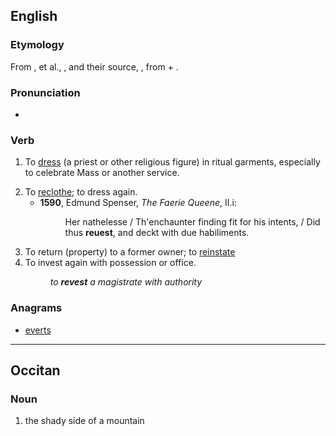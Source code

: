 ==English==

===Etymology===
From {{etyl|xno|en}} {{m|fro|revestir}}, {{m|en|revestre}} et al., {{etyl|frm|en}} {{m|frm|revestir}}, and their source, {{etyl|LL.|en}} {{m|en|revestire}}, from {{etyl|la|en}} {{m|la|re-}} + {{m|la|vestīre|to clothe}}.

===Pronunciation===
* {{a|UK}} {{IPA|/ɹiːˈvɛst/|lang=en}}

===Verb===
{{en-verb}}

# {{lb|en|obsolete}} To [[dress]] (a priest or other religious figure) in ritual garments, especially to celebrate Mass or another service.
# To [[reclothe]]; to dress again.
#* '''1590''', Edmund Spenser, ''The Faerie Queene'', II.i:
#*: Her nathelesse / Th'enchaunter finding fit for his intents, / Did thus '''reuest''', and deckt with due habiliments.
# To return (property) to a former owner; to [[reinstate]]
# To invest again with possession or office.
#: ''to '''revest''' a magistrate with authority''

===Anagrams===
* [[everts#English|everts]]

----

==Occitan==

===Noun===
{{head|oc|noun|g=m}}

# {{lb|oc|Vivaro-Alpine}} the shady side of a mountain